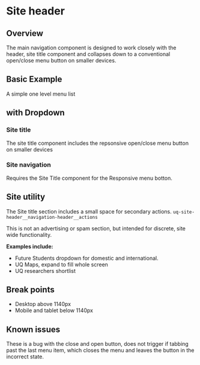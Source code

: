 
# Site header

## Overview

The main navigation component is designed to work closely with the header, site title component and collapses down to a conventional open/close menu button on smaller devices. 

## Basic Example

A simple one level menu list

<Preview withToolbar>
  <Story height="350px" id="components-site-header--site-header" />
</Preview>

## with Dropdown

### Site title

The site title component includes the repsonsive open/close menu button on smaller devices

### Site navigation

Requires the Site Title component for the Responsive menu botton.

## Site utility

The Site title section includes a small space for secondary actions. `uq-site-header__navigation-header__actions`

This is not an advertising or spam section, but intended for discrete, site wide functionality.

**Examples include:** 

* Future Students dropdown for domestic and international.
* UQ Maps, expand to fill whole screen
* UQ researchers shortlist

## Break points

* Desktop above 1140px
* Mobile and tablet below 1140px 

## Known issues

These is a bug with the close and open button, does not trigger if tabbing past the last menu item, which closes the menu and leaves the button in the incorrect state. 